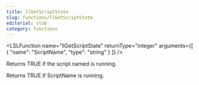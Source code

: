 ```yaml
---
title: llGetScriptState
slug: functions/llGetScriptState
editorial: stub
category: functions
---
```


<LSLFunction
	name="llGetScriptState"
	returnType="integer"
	arguments={[
	{
		"name": "ScriptName",
		"type": "string"
	}
]}
/>

Returns TRUE if the script named is running.

Returns TRUE if ScriptName is running.
